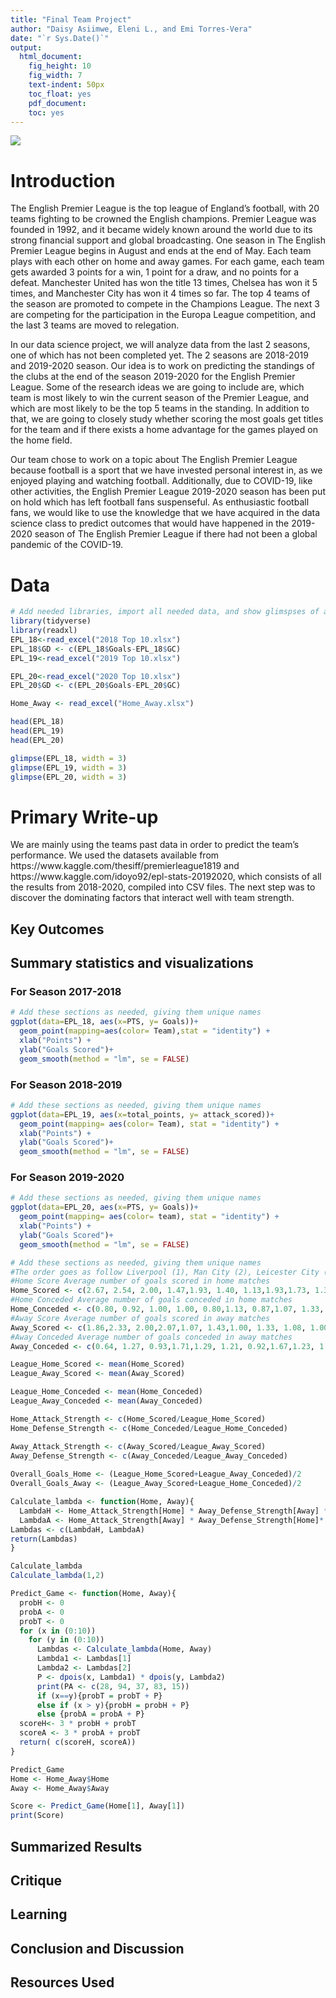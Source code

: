 ```yaml
---
title: "Final Team Project"
author: "Daisy Asiimwe, Eleni L., and Emi Torres-Vera"
date: "`r Sys.Date()`"
output:
  html_document:
    fig_height: 10
    fig_width: 7
    text-indent: 50px
    toc_float: yes
    pdf_document:
    toc: yes
---
```

![](Premier_League_Logo.svg.png)

# Introduction

<p> The English Premier League is the top league of England's football, with 20 teams fighting to be crowned the English champions. Premier League was founded in 1992, and it became widely known around the world due to its strong financial support and global broadcasting. One season in The English Premier League begins in August and ends at the end of May. Each team plays with each other on home and away games. For each game, each team gets awarded 3 points for a win, 1 point for a draw, and no points for a defeat. Manchester United has won the title 13 times, Chelsea has won it 5 times, and Manchester City has won it 4 times so far. The top 4 teams of the season are promoted to compete in the Champions League. The next 3 are competing for the participation in the Europa League competition, and the last 3 teams are moved to relegation. </p>
</p> In our data science project, we will analyze data from the last 2 seasons, one of which has not been completed yet. The 2 seasons are 2018-2019 and 2019-2020 season. Our idea is to work on predicting the standings of the clubs at the end of the season 2019-2020 for the English Premier League. Some of the research ideas we are going to include are, which team is most likely to win the current season of the Premier League, and which are most likely to be the top 5 teams in the standing. In addition to that, we are going to closely study whether scoring the most goals get titles for the team and if there exists a home advantage for the games played on the home field. </p>
<p> Our team chose to work on a topic about The English Premier League because football is a sport that we have invested personal interest in, as we enjoyed playing and watching football. Additionally, due to COVID-19, like other activities, the English Premier League 2019-2020 season has been put on hold which has left football fans suspenseful. As enthusiastic football fans, we would like to use the knowledge that we have acquired in the data science class to predict outcomes that would have happened in the 2019-2020 season of The English Premier League if there had not been a global pandemic of the COVID-19. </p> 

# Data 

```r
# Add needed libraries, import all needed data, and show glimspses of all data here
library(tidyverse)
library(readxl)
EPL_18<-read_excel("2018 Top 10.xlsx")
EPL_18$GD <- c(EPL_18$Goals-EPL_18$GC)
EPL_19<-read_excel("2019 Top 10.xlsx")

EPL_20<-read_excel("2020 Top 10.xlsx")
EPL_20$GD <- c(EPL_20$Goals-EPL_20$GC)

Home_Away <- read_excel("Home_Away.xlsx")

head(EPL_18)
head(EPL_19)
head(EPL_20)

glimpse(EPL_18, width = 3)
glimpse(EPL_19, width = 3)
glimpse(EPL_20, width = 3)
```

# Primary Write-up

We are mainly using the teams past data in order to predict the team’s performance. We used the datasets available from https://www.kaggle.com/thesiff/premierleague1819 and https://www.kaggle.com/idoyo92/epl-stats-20192020, which consists of all the results from 2018-2020, compiled into CSV files. The next step was to discover the dominating factors that interact well with team strength.

## Key Outcomes

## Summary statistics and visualizations
### For Season 2017-2018

```r
# Add these sections as needed, giving them unique names
ggplot(data=EPL_18, aes(x=PTS, y= Goals))+
  geom_point(mapping=aes(color= Team),stat = "identity") + 
  xlab("Points") +
  ylab("Goals Scored")+
  geom_smooth(method = "lm", se = FALSE) 

```

### For Season 2018-2019
```r
# Add these sections as needed, giving them unique names
ggplot(data=EPL_19, aes(x=total_points, y= attack_scored))+
  geom_point(mapping= aes(color= Team), stat = "identity") + 
  xlab("Points") +
  ylab("Goals Scored")+
  geom_smooth(method = "lm", se = FALSE)

```

### For Season 2019-2020 
```r
# Add these sections as needed, giving them unique names
ggplot(data=EPL_20, aes(x=PTS, y= Goals))+
  geom_point(mapping= aes(color= team), stat = "identity") + 
  xlab("Points") +
  ylab("Goals Scored")+
  geom_smooth(method = "lm", se = FALSE)

```

```r
# Add these sections as needed, giving them unique names
#The order goes as follow Liverpool (1), Man City (2), Leicester City (3), Chelsea (4), Man U(5), Wolves (6), Sheffield (7), Tottenham (8), Arsenal (9), Burnley (10).
#Home Score Average number of goals scored in home matches
Home_Scored <- c(2.67, 2.54, 2.00, 1.47,1.93, 1.40, 1.13,1.93,1.73, 1.33)
#Home Conceded Average number of goals conceded in home matches
Home_Conceded <- c(0.80, 0.92, 1.00, 1.00, 0.80,1.13, 0.87,1.07, 1.33, 1.27)
#Away Score Average number of goals scored in away matches
Away_Scored <- c(1.86,2.33, 2.00,2.07,1.07, 1.43,1.00, 1.33, 1.08, 1.00)
#Away Conceded Average number of goals conceded in away matches
Away_Conceded <- c(0.64, 1.27, 0.93,1.71,1.29, 1.21, 0.92,1.67,1.23, 1.50)

League_Home_Scored <- mean(Home_Scored)
League_Away_Scored <- mean(Away_Scored)

League_Home_Conceded <- mean(Home_Conceded)
League_Away_Conceded <- mean(Away_Conceded)

Home_Attack_Strength <- c(Home_Scored/League_Home_Scored)
Home_Defense_Strength <- c(Home_Conceded/League_Home_Conceded)

Away_Attack_Strength <- c(Away_Scored/League_Away_Scored)
Away_Defense_Strength <- c(Away_Conceded/League_Away_Conceded)
  
Overall_Goals_Home <- (League_Home_Scored+League_Away_Conceded)/2
Overall_Goals_Away <- (League_Away_Scored+League_Home_Conceded)/2

Calculate_lambda <- function(Home, Away){
  LambdaH <- Home_Attack_Strength[Home] * Away_Defense_Strength[Away] * Overall_Goals_Home
  LambdaA <- Home_Attack_Strength[Away] * Away_Defense_Strength[Home]* Overall_Goals_Home
Lambdas <- c(LambdaH, LambdaA)
return(Lambdas)
}

Calculate_lambda
Calculate_lambda(1,2)

Predict_Game <- function(Home, Away){
  probH <- 0
  probA <- 0
  probT <- 0
  for (x in (0:10))
    for (y in (0:10))
      Lambdas <- Calculate_lambda(Home, Away)
      Lambda1 <- Lambdas[1]
      Lambda2 <- Lambdas[2]
      P <- dpois(x, Lambda1) * dpois(y, Lambda2)
      print(PA <- c(28, 94, 37, 83, 15))
      if (x==y){probT = probT + P}
      else if (x > y){probH = probH + P}
      else {probA = probA + P}
  scoreH<- 3 * probH + probT
  scoreA <- 3 * probA + probT  
  return( c(scoreH, scoreA))
}

Predict_Game
Home <- Home_Away$Home
Away <- Home_Away$Away

Score <- Predict_Game(Home[1], Away[1]) 
print(Score)

```

## Summarized Results


## Critique


## Learning


## Conclusion and Discussion


## Resources Used

